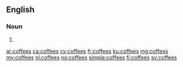 ==English==

===Noun===
{{head|en|noun plural form}}

# {{plural of|coffee|lang=en}}

[[ar:coffees]]
[[ca:coffees]]
[[cy:coffees]]
[[fr:coffees]]
[[ku:coffees]]
[[mg:coffees]]
[[my:coffees]]
[[nl:coffees]]
[[no:coffees]]
[[simple:coffees]]
[[fi:coffees]]
[[sv:coffees]]